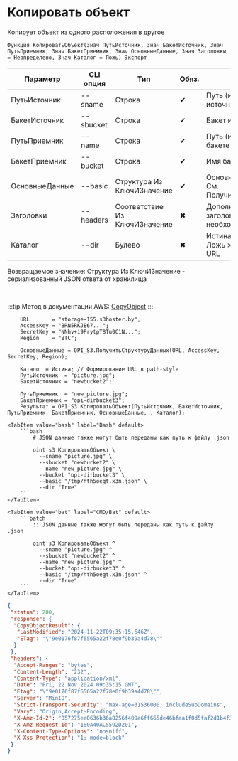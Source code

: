 ﻿---
sidebar_position: 10
description: Копировать объект и другие функции для работы с S3 в Открытом пакете интеграций - бесплатной open-source библиотеке интеграций для 1С:Предприятие 8, OneScript и CLI
keywords: [1C, 1С, 1С:Предприятие, 1С:Предприятие 8.3, API, Интеграция, Сервисы, Обмен, OneScript, CLI, S3]
---


# Копировать объект
 Копирует объект из одного расположения в другое



`Функция КопироватьОбъект(Знач ПутьИсточник, Знач БакетИсточник, Знач ПутьПриемник, Знач БакетПриемник, Знач ОсновныеДанные, Знач Заголовки = Неопределено, Знач Каталог = Ложь) Экспорт`

  | Параметр | CLI опция | Тип | Обяз. | Назначение |
  |-|-|-|-|-|
  | ПутьИсточник | --sname | Строка | &#x2714; | Путь (имя) в бакете источнике |
  | БакетИсточник | --sbucket | Строка | &#x2714; | Бакет источник объекта |
  | ПутьПриемник | --name | Строка | &#x2714; | Путь (имя) объекта в бакете приемнике |
  | БакетПриемник | --bucket | Строка | &#x2714; | Имя бакета приемника |
  | ОсновныеДанные | --basic | Структура Из КлючИЗначение | &#x2714; | Основные данные запроса. См. ПолучитьСтруктуруДанных |
  | Заголовки | --headers | Соответствие Из КлючИЗначение | &#x2716; | Дополнительные заголовки запроса, если необходимо |
  | Каталог | --dir | Булево | &#x2716; | Истина > Path style URL, Ложь > Virtual hosted style URL |

  
  Возвращаемое значение:   Структура Из КлючИЗначение - сериализованный JSON ответа от хранилища

<br/>

:::tip
Метод в документации AWS: [CopyObject](https://docs.aws.amazon.com/AmazonS3/latest/API/API_CopyObject.html)
:::
<br/>



```bsl title="Пример использования для 1С:Предприятие/OneScript"
    URL       = "storage-155.s3hoster.by";
    AccessKey = "BRN5RKJE67...";
    SecretKey = "NNhv+i9PrytpT8Tu0C1N...";
    Region    = "BTC";

    ОсновныеДанные = OPI_S3.ПолучитьСтруктуруДанных(URL, AccessKey, SecretKey, Region);

    Каталог = Истина; // Формирование URL в path-style
    ПутьИсточник  = "picture.jpg";
    БакетИсточник = "newbucket2";

    ПутьПриемник  = "new_picture.jpg";
    БакетПриемник = "opi-dirbucket3";
    Результат = OPI_S3.КопироватьОбъект(ПутьИсточник, БакетИсточник, ПутьПриемник, БакетПриемник, ОсновныеДанные, , Каталог);
```
    

 <Tabs>
  
    <TabItem value="bash" label="Bash" default>
        ```bash
            # JSON данные также могут быть переданы как путь к файлу .json
            
            oint s3 КопироватьОбъект \
              --sname "picture.jpg" \
              --sbucket "newbucket2" \
              --name "new_picture.jpg" \
              --bucket "opi-dirbucket3" \
              --basic "/tmp/hth5oegt.x3n.json" \
              --dir "True"
        ```
    </TabItem>
  
    <TabItem value="bat" label="CMD/Bat" default>
        ```batch
            :: JSON данные также могут быть переданы как путь к файлу .json
            
            oint s3 КопироватьОбъект ^
              --sname "picture.jpg" ^
              --sbucket "newbucket2" ^
              --name "new_picture.jpg" ^
              --bucket "opi-dirbucket3" ^
              --basic "/tmp/hth5oegt.x3n.json" ^
              --dir "True"
        ```
    </TabItem>
</Tabs>


```json title="Результат"
{
 "status": 200,
 "response": {
  "CopyObjectResult": {
   "LastModified": "2024-11-22T09:35:15.646Z",
   "ETag": "\"9e0176f87f6565a22f78e0f9b39a4d78\""
  }
 },
 "headers": {
  "Accept-Ranges": "bytes",
  "Content-Length": "232",
  "Content-Type": "application/xml",
  "Date": "Fri, 22 Nov 2024 09:35:15 GMT",
  "Etag": "\"9e0176f87f6565a22f78e0f9b39a4d78\"",
  "Server": "MinIO",
  "Strict-Transport-Security": "max-age=31536000; includeSubDomains",
  "Vary": "Origin,Accept-Encoding",
  "X-Amz-Id-2": "057275ee0636b36a8256f409a6ff665de46bfaa1f0d5faf2d1b4f312e55c34fa",
  "X-Amz-Request-Id": "180A40AC5592D201",
  "X-Content-Type-Options": "nosniff",
  "X-Xss-Protection": "1; mode=block"
 }
}
```
